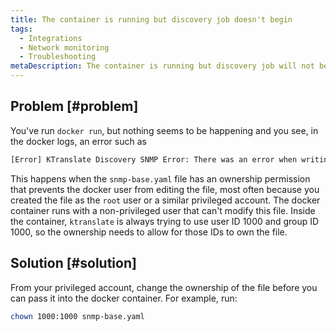 ```yaml
---
title: The container is running but discovery job doesn't begin
tags:
  - Integrations
  - Network monitoring
  - Troubleshooting
metaDescription: The container is running but discovery job will not begin
---
```


## Problem [#problem]

You've run `docker run`, but nothing seems to be happening and you see, in the docker logs, an error such as

```bash
[Error] KTranslate Discovery SNMP Error: There was an error when writing the /snmp-base.yaml SNMP configuration file: chtimes /snmp-base.yaml: operation not permitted.
```

This happens when the `snmp-base.yaml` file has an ownership permission that prevents the docker user from editing the file, most often because you created the file as the `root` user or a similar privileged account. The docker container runs with a non-privileged user that can't modify this file. Inside the container, `ktranslate` is always trying to use user ID 1000 and group ID 1000, so the ownership needs to allow for those IDs to own the file.

## Solution [#solution]

From your privileged account, change the ownership of the file before you can pass it into the docker container. For example, run:

```bash
chown 1000:1000 snmp-base.yaml
```
